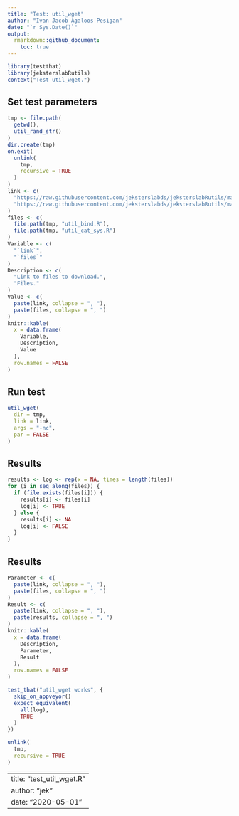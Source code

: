 ```yaml
---
title: "Test: util_wget"
author: "Ivan Jacob Agaloos Pesigan"
date: "`r Sys.Date()`"
output:
  rmarkdown::github_document:
    toc: true
---
```



```r
library(testthat)
library(jeksterslabRutils)
context("Test util_wget.")
```


## Set test parameters


```r
tmp <- file.path(
  getwd(),
  util_rand_str()
)
dir.create(tmp)
on.exit(
  unlink(
    tmp,
    recursive = TRUE
  )
)
link <- c(
  "https://raw.githubusercontent.com/jeksterslabds/jeksterslabRutils/master/R/util_bind.R",
  "https://raw.githubusercontent.com/jeksterslabds/jeksterslabRutils/master/R/util_cat_sys.R"
)
files <- c(
  file.path(tmp, "util_bind.R"),
  file.path(tmp, "util_cat_sys.R")
)
Variable <- c(
  "`link`",
  "`files`"
)
Description <- c(
  "Link to files to download.",
  "Files."
)
Value <- c(
  paste(link, collapse = ", "),
  paste(files, collapse = ", ")
)
knitr::kable(
  x = data.frame(
    Variable,
    Description,
    Value
  ),
  row.names = FALSE
)
```

## Run test


```r
util_wget(
  dir = tmp,
  link = link,
  args = "-nc",
  par = FALSE
)
```


## Results


```r
results <- log <- rep(x = NA, times = length(files))
for (i in seq_along(files)) {
  if (file.exists(files[i])) {
    results[i] <- files[i]
    log[i] <- TRUE
  } else {
    results[i] <- NA
    log[i] <- FALSE
  }
}
```


## Results


```r
Parameter <- c(
  paste(link, collapse = ", "),
  paste(files, collapse = ", ")
)
Result <- c(
  paste(link, collapse = ", "),
  paste(results, collapse = ", ")
)
knitr::kable(
  x = data.frame(
    Description,
    Parameter,
    Result
  ),
  row.names = FALSE
)
```
```r
test_that("util_wget works", {
  skip_on_appveyor()
  expect_equivalent(
    all(log),
    TRUE
  )
})
```



```r
unlink(
  tmp,
  recursive = TRUE
)
```


---
title: "test_util_wget.R"
author: "jek"
date: "2020-05-01"
---


